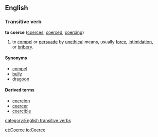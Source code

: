 ==English==
===Transitive verb===
'''to coerce''' ([[coerces]], [[coerced]], [[coercing]])
#to [[compel]] or [[persuade]] by [[unethical]] means, usually [[force]], [[intimidation]], or [[bribery]].

====Synonyms====
*[[compel]]
*[[bully]]
*[[dragoon]]

====Derived terms====
*[[coercion]]
*[[coercer]]
*[[coercible]]

[[category:English transitive verbs]]

[[et:Coerce]]
[[io:Coerce]]